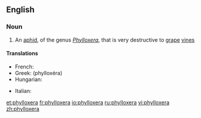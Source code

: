 ==English==

===Noun===
{{wikipedia}}
{{en-noun|phylloxerae}}

# An [[aphid]], of the genus ''[[Phylloxera]]'', that is very destructive to [[grape]] [[vine]]s

====Translations====
{{trans-top|aphid}}
* French: {{t|fr|phylloxéra|m}}
* Greek: {{t|el|φυλοξήρα|f}} (phylloxéra)
* Hungarian: {{t|hu|filoxéra}}
{{trans-mid}}
* Italian: {{t-|it|fillossera|f}}
{{trans-bottom}}

[[et:phylloxera]]
[[fr:phylloxera]]
[[io:phylloxera]]
[[ru:phylloxera]]
[[vi:phylloxera]]
[[zh:phylloxera]]